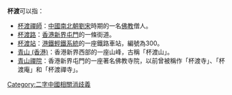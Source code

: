 '''杯渡'''可以指：
* [[杯渡禪師|杯渡禪師]]：[[中國|中國]][[南北朝|南北朝]][[劉宋|劉宋]]時期的一名[[佛教|佛教]]僧人。
* [[杯渡路|杯渡路]]：[[香港|香港]][[新界|新界]][[屯門|屯門]]的一條街道。
* [[杯渡站|杯渡站]]：[[港鐵|港鐵]][[香港輕鐵|輕鐵系統]]的一座鐵路車站，編號為300。
* [[青山_(香港)|青山 (香港)]]：香港新界西部的一座山峰，古稱「杯渡山」。
* [[青山禪院|青山禪院]]：香港新界屯門的一座著名佛教寺院，以前曾被稱作「杯渡寺」、「杯渡庵」和「杯渡禪寺」。

{{消歧義}}
 
[[Category:二字中國相關消歧義|Category:二字中國相關消歧義]]